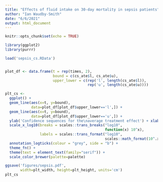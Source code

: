 ```yaml
---
title: "Effects of fluid intake on 30-day mortality in sepsis patients"
author: "Ian Waudby-Smith"
date: "6/6/2021"
output: html_document
---
```


```r
knitr::opts_chunk$set(echo = TRUE)
```

```r
library(ggplot2)
library(purrr)

load('sepsis_cs.RData')


plot_df <- data.frame(t = rep(times, 2), 
                      bound = c(cs_ate$l, cs_ate$u),
                      upper_lower = c(rep('l', length(cs_ate$l)),
                                      rep('u', length(cs_ate$u))))

plt_cs <- 
  ggplot() + 
  geom_line(aes(x=t, y=bound), 
            data=plot_df[plot_df$upper_lower=='l',]) +
  geom_line(aes(x=t, y=bound), 
            data=plot_df[plot_df$upper_lower=='u',]) +
  ylab('Confidence sequences for the\naverage treatment effect') + xlab('Time') +
  scale_x_log10(breaks = scales::trans_breaks("log10",
                                              function(x) 10^x),
                labels = scales::trans_format("log10",
                                              scales::math_format(10^.x))) +
  annotation_logticks(colour = "grey", side = "b") + 
  theme_fn() + 
  theme(text = element_text(family="serif")) +
  scale_color_brewer(palette=palette)

ggsave('figures/sepsis.pdf',
       width=plt_width, height=plt_height, units='cm')
plt_cs
```

